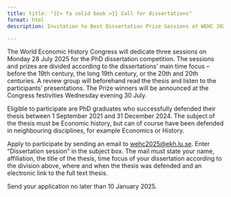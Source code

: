 ```yaml
---
title: title: "{{< fa solid book >}} Call for dissertations"
format: html
description: Invitation to Best Dissertation Prize Sessions at WEHC 2025.

---
```

 
The World Economic History Congress will dedicate three sessions on Monday 28 July 2025 for the PhD dissertation competition. The sessions and prizes are divided according to the dissertations’ main time focus – before the 19th century, the long 19th century, or the 20th and 20th centuries. A review group will beforehand read the thesis and listen to the participants’ presentations. The Prize winners will be announced at the Congress festivities Wednesday evening 30 July.
 
Eligible to participate are PhD graduates who successfully defended their thesis between 1 September 2021 and 31 December 2024. The subject of the thesis must be Economic history, but can of course have been defended in neighbouring disciplines, for example Economics or History. 

Apply to participate by sending an email to [wehc2025@ekh.lu.se](mailto:wehc2025@ekh.lu.se). Enter "Dissertation session" in the subject box. The mail must state your name, affiliation, the title of the thesis, time focus of your dissertation according to the division above, where and when the thesis was defended and an electronic link to the full text thesis.
 
Send your application no later than 10 January 2025.
